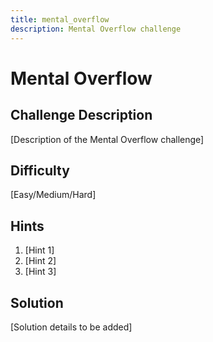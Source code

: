 ```yaml
---
title: mental_overflow
description: Mental Overflow challenge
---
```


# Mental Overflow

## Challenge Description

[Description of the Mental Overflow challenge]

## Difficulty

[Easy/Medium/Hard]

## Hints

1. [Hint 1]
2. [Hint 2]
3. [Hint 3]

## Solution

[Solution details to be added]
